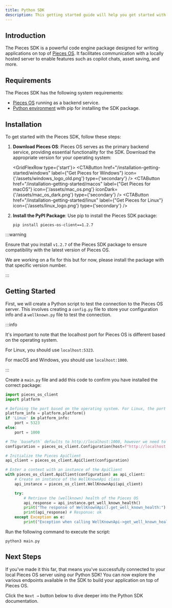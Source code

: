 ```yaml
---
title: Python SDK
description: This getting started guide will help you get started with the Pieces for Developers Python SDK.
---
```



## Introduction
The Pieces SDK is a powerful code engine package designed for writing applications on top of [Pieces OS](/installation-getting-started/what-am-i-installing). It facilitates communication with a locally hosted server to enable features such as copilot chats, asset saving, and more.

## Requirements
The Pieces SDK has the following system requirements:

- [Pieces OS](/installation-getting-started/what-am-i-installing) running as a backend service.
- [Python environment](https://docs.python.org/3/library/venv.html) with pip for installing the SDK package.

## Installation
To get started with the Pieces SDK, follow these steps:

1. **Download Pieces OS**: Pieces OS serves as the primary backend service, providing essential functionality for the SDK. Download the appropriate version for your operating system:

    <GridFlexRow type={'start'}>
      <CTAButton
      href="/installation-getting-started/windows"
      label={"Get Pieces for Windows"}
      icon={'/assets/windows_logo_old.png'}
      type={'secondary'}
      />
      <CTAButton
      href="/installation-getting-started/macos"
      label={"Get Pieces for macOS"}
      icon={'/assets/mac_os.png'}
      iconDark={'/assets/mac_os_dark.png'}
      type={'secondary'}
      />
      <CTAButton
      href="/installation-getting-started/linux"
      label={"Get Pieces for Linux"}
      icon={'/assets/linux_logo.png'}
      type={'secondary'}
      />
    </GridFlexRow>

2. **Install the PyPI Package**: Use pip to install the Pieces SDK package:
    ```shell
    pip install pieces-os-client==1.2.7
    ```

:::warning

Ensure that you install `v1.2.7` of the Pieces SDK package to ensure compatibility with the latest version of Pieces OS.

We are working on a fix for this but for now, please install the package with that specific version number.

:::

## Getting Started

First, we will create a Python script to test the connection to the Pieces OS server. This involves creating a `config.py` file to store your configuration info and a `wellknown.py` file to test the connection.

:::info

It's important to note that the localhost port for Pieces OS is different based on the operating system.

For Linux, you should use `localhost:5323`.

For macOS and Windows, you should use `localhost:1000`.

:::

Create a `main.py` file and add this code to confirm you have installed the correct package:

```python title="main.py"
import pieces_os_client
import platform

# Defining the port based on the operating system. For Linux, the port is 5323, and for macOS/Windows, the port is 1000.
platform_info = platform.platform()
if 'Linux' in platform_info:
    port = 5323
else:
    port = 1000

# The `basePath` defaults to http://localhost:1000, however we need to change it to the correct port based on the operating system.
configuration = pieces_os_client.Configuration(host=f"http://localhost:{port}")

# Initialize the Pieces ApiClient
api_client = pieces_os_client.ApiClient(configuration)

# Enter a context with an instance of the ApiClient
with pieces_os_client.ApiClient(configuration) as api_client:
    # Create an instance of the WellKnownApi class
    api_instance = pieces_os_client.WellKnownApi(api_client)

    try:
        # Retrieve the (wellknown) health of the Pieces OS
        api_response = api_instance.get_well_known_health()
        print("The response of WellKnownApi().get_well_known_health:")
        print(api_response) # Response: ok
    except Exception as e:
        print("Exception when calling WellKnownApi->get_well_known_health: %s\n" % e)
```

Run the following command to execute the script:

```shell
python3 main.py
```

## Next Steps

If you've made it this far, that means you've successfully connected to your local Pieces OS server using our Python SDK! You can now explore the various endpoints available in the SDK to build your application on top of Pieces OS.

Click the `Next →` button below to dive deeper into the Python SDK documentation.
